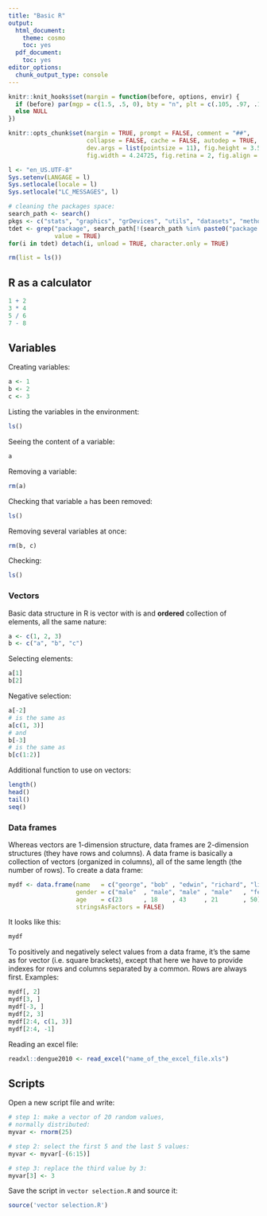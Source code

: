 ```yaml
---
title: "Basic R"
output:
  html_document:
    theme: cosmo
    toc: yes
  pdf_document:
    toc: yes
editor_options: 
  chunk_output_type: console
---
```


<!--
IMAGES:
Insert them with: ![alt text](image.png)
You can also resize them if needed: convert image.png -resize 50% image.png
If you want to center the image, go through HTML code:
<div style="text-align:center"><img src ="image.png"/></div>

REFERENCES:
For references: Put all the bibTeX references in the file "references.bib"
in the current folder and cite the references as @key or [@key] in the text.
Uncomment the bibliography field in the above header and put a "References"
title wherever you want to display the reference list.
-->

```r
knitr::knit_hooks$set(margin = function(before, options, envir) {
  if (before) par(mgp = c(1.5, .5, 0), bty = "n", plt = c(.105, .97, .13, .97))
  else NULL
})

knitr::opts_chunk$set(margin = TRUE, prompt = FALSE, comment = "##",
                      collapse = FALSE, cache = FALSE, autodep = TRUE,
                      dev.args = list(pointsize = 11), fig.height = 3.5,
                      fig.width = 4.24725, fig.retina = 2, fig.align = "center")

l <- "en_US.UTF-8"
Sys.setenv(LANGAGE = l)
Sys.setlocale(locale = l)
Sys.setlocale("LC_MESSAGES", l)

# cleaning the packages space:
search_path <- search()
pkgs <- c("stats", "graphics", "grDevices", "utils", "datasets", "methods", "base")
tdet <- grep("package", search_path[!(search_path %in% paste0("package:", pkgs))],
             value = TRUE)
for(i in tdet) detach(i, unload = TRUE, character.only = TRUE)

rm(list = ls())
```

## R as a calculator

```r
1 + 2
3 * 4
5 / 6
7 - 8
```

## Variables

Creating variables:

```r
a <- 1
b <- 2
c <- 3
```

Listing the variables in the environment:

```r
ls()
```

Seeing the content of a variable:

```r
a
```

Removing a variable:

```r
rm(a)
```

Checking that variable `a` has been removed:

```r
ls()
```

Removing several variables at once:

```r
rm(b, c)
```

Checking:

```r
ls()
```


### Vectors

Basic data structure in R is vector with is and **ordered** collection of 
elements, all the same nature:

```r
a <- c(1, 2, 3)
b <- c("a", "b", "c")
```

Selecting elements:
```r
a[1]
b[2]
```

Negative selection:

```r
a[-2]
# is the same as
a[c(1, 3)]
# and
b[-3]
# is the same as
b[c(1:2)]
```

Additional function to use on vectors:

```r
length()
head()
tail()
seq()
```

### Data frames

Whereas vectors are 1-dimension structure, data frames are 2-dimension 
structures (they have rows and columns). A data frame is basically a collection
of vectors (organized in columns), all of the same length (the number of rows).
To create a data frame:

```r
mydf <- data.frame(name   = c("george", "bob" , "edwin", "richard", "lisa"),
                   gender = c("male"  , "male", "male" , "male"   , "female"),
                   age    = c(23      , 18    , 43     , 21       , 50),
                   stringsAsFactors = FALSE)
```

It looks like this:

```r
mydf
```

To positively and negatively select values from a data frame, it's the same as
for vector (i.e. square brackets), except that here we have to provide indexes
for rows and columns separated by a common. Rows are always first. Examples:

```r
mydf[, 2]
mydf[3, ]
mydf[-3, ]
mydf[2, 3]
mydf[2:4, c(1, 3)]
mydf[2:4, -1]
```

Reading an excel file:

```r
readxl::dengue2010 <- read_excel("name_of_the_excel_file.xls")
```

## Scripts

Open a new script file and write:

```r
# step 1: make a vector of 20 random values,
# normally distributed:
myvar <- rnorm(25)

# step 2: select the first 5 and the last 5 values:
myvar <- myvar[-(6:15)]

# step 3: replace the third value by 3:
myvar[3] <- 3
```

Save the script in `vector selection.R` and source it:

```r
source('vector selection.R')
```




